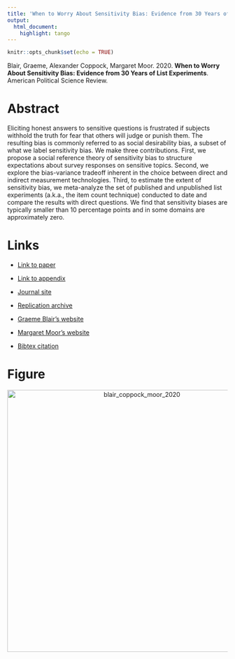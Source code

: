 ```yaml
---
title: 'When to Worry About Sensitivity Bias: Evidence from 30 Years of List Experiments'
output:
  html_document:
    highlight: tango
---
```


```r
knitr::opts_chunk$set(echo = TRUE)
```

Blair, Graeme, Alexander Coppock, Margaret Moor. 2020. <b>When to Worry About Sensitivity Bias: Evidence from 30 Years of List Experiments</b>. American Political Science Review.

# Abstract
Eliciting honest answers to sensitive questions is frustrated if subjects withhold the truth for fear that others will judge or punish them. The resulting bias is commonly referred to as social desirability bias, a subset of what we label sensitivity bias. We make three contributions. First, we propose a social reference theory of sensitivity bias to structure expectations about survey responses on sensitive topics. Second, we explore the bias-variance tradeoff inherent in the choice between direct and indirect measurement technologies. Third, to estimate the extent of sensitivity bias, we meta-analyze the set of published and unpublished list experiments (a.k.a., the item count technique) conducted to date and compare the results with direct questions. We find that sensitivity biases are typically smaller than 10 percentage points and in some domains are approximately zero.

# Links
 - <a href='blair_coppock_moor_2020.pdf' target='_blank'>Link to paper</a>
 - <a href='blair_coppock_moor_2020_appendix.pdf'target='_blank'>Link to appendix</a>
 - <a href='https://www.cambridge.org/core/journals/american-political-science-review/article/when-to-worry-about-sensitivity-bias-a-social-reference-theory-and-evidence-from-30-years-of-list-experiments/3B922CC54881BA694E4D4B07FD286060'target='_blank'>Journal site</a>
 - <a href='https://dataverse.harvard.edu/dataset.xhtml?persistentId=doi:10.7910/DVN/YUXHZT'target='_blank'>Replication archive</a>

 - <a href= 'https://graemeblair.com' target='_blank'>Graeme Blair's website</a>
 - <a href= 'https://isps.yale.edu/team/margaret-moor' target='_blank'>Margaret Moor's website</a>
 - <a href='blair_coppock_moor_2020.txt'target='_blank'>Bibtex citation</a>

# Figure
<center><img src="display_figures/blair_coppock_moor_2020_display.png" alt="blair_coppock_moor_2020" width="600"></center>